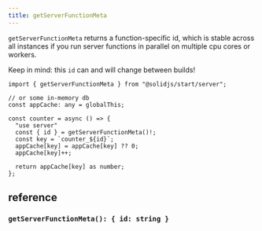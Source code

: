 ```yaml
---
title: getServerFunctionMeta
---
```


`getServerFunctionMeta` returns a function-specific id, which is stable across all instances if you run server functions in parallel on multiple cpu cores or workers.

Keep in mind: this `id` can and will change between builds!

```tsx
import { getServerFunctionMeta } from "@solidjs/start/server";

// or some in-memory db
const appCache: any = globalThis;

const counter = async () => {
  "use server"
  const { id } = getServerFunctionMeta()!;
  const key = `counter_${id}`;
  appCache[key] = appCache[key] ?? 0;
  appCache[key]++;

  return appCache[key] as number;
};
```

## reference

### `getServerFunctionMeta(): { id: string }`
